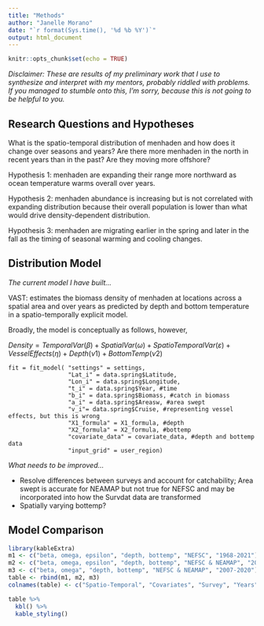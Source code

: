 ```yaml
---
title: "Methods"
author: "Janelle Morano"
date: "`r format(Sys.time(), '%d %b %Y')`"
output: html_document
---
```


```r
knitr::opts_chunk$set(echo = TRUE)
```

*Disclaimer: These are results of my preliminary work that I use to synthesize and interpret with my mentors, probably riddled with problems. If you managed to stumble onto this, I'm sorry, because this is not going to be helpful to you.*

## Research Questions and Hypotheses
What is the spatio-temporal distribution of menhaden and how does it change over seasons and years? Are there more menhaden in the north in recent years than in the past? Are they moving more offshore?

Hypothesis 1: menhaden are expanding their range more northward as ocean temperature warms overall over years. 

Hypothesis 2: menhaden abundance is increasing but is not correlated with expanding distribution because their overall population is lower than what would drive density-dependent distribution.

Hypothesis 3: menhaden are migrating earlier in the spring and later in the fall as the timing of seasonal warming and cooling changes.


## Distribution Model

*The current model I have built...*

VAST: estimates the biomass density of menhaden at locations across a spatial area and over years as predicted by depth and bottom temperature in a spatio-temporally explicit model.

Broadly, the model is conceptually as follows, however, 

$Density = TemporalVar(\beta) + SpatialVar(\omega) + SpatioTemporalVar(\varepsilon) + VesselEffects(\eta) + Depth(\nu1) + BottomTemp(\nu2)$

```
fit = fit_model( "settings" = settings,
                 "Lat_i" = data.spring$Latitude,
                 "Lon_i" = data.spring$Longitude,
                 "t_i" = data.spring$Year, #time
                 "b_i" = data.spring$Biomass, #catch in biomass
                 "a_i" = data.spring$Areasw, #area swept
                 "v_i"= data.spring$Cruise, #representing vessel effects, but this is wrong
                 "X1_formula" = X1_formula, #depth
                 "X2_formula" = X2_formula, #bottemp
                 "covariate_data" = covariate_data, #depth and bottemp data
                 "input_grid" = user_region)
```

*What needs to be improved...*

* Resolve differences between surveys and account for catchability; Area swept is accurate for NEAMAP but not true for NEFSC and may be incorporated into how the Survdat data are transformed
* Spatially varying bottemp?

## Model Comparison

```r
library(kableExtra)
m1 <- c("beta, omega, epsilon", "depth, bottemp", "NEFSC", "1968-2021")
m2 <- c("beta, omega, epsilon", "depth, bottemp", "NEFSC & NEAMAP", "2007-2020")
m3 <- c("beta, omega", "depth, bottemp", "NEFSC & NEAMAP", "2007-2020")
table <- rbind(m1, m2, m3)
colnames(table) <- c("Spatio-Temporal", "Covariates", "Survey", "Years")

table %>%
  kbl() %>%
  kable_styling()

```


